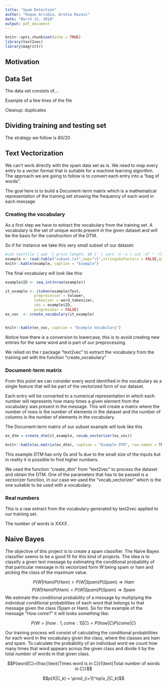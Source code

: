```yaml
---
title: "Spam Detection"
author: "Roque Arcudia, Arshia Razavi"
date: "March 22, 2018"
output: pdf_document
---
```


```r
knitr::opts_chunk$set(echo = TRUE)
library(text2vec)
library(magrittr)
```


## Motivation

## Data Set

The data set consists of….

Example of a few lines of the file

Cleanup: duplicates

## Dividing training and testing set

The strategy we follow is 80/20

## Text Vectorization

We can’t work directly with the spam data set as is. We need to map every entry to a vector format that is suitable for a machine learning algorithm. The approach we are going to follow is to convert each entry into a "bag of words".

The goal here is to build a Document-term matrix which is a mathematical representation of the training set showing the frequency of each word in each message

### Creating the vocabulary

As a first step we have to extract the vocabulary from the training set. A vocabulary is the set of unique words present in the given dataset and will be the basis for the construction of the DTM.

So if for instance we take this very small subset of our dataset:


```r
#cat testfile | awk '{ print length, $0 }' | sort -n -s | cut -d" " -f2-
example <- read.table("subset.txt",sep="\t",stringsAsFactors = FALSE,quote="",col.names=c("Class","Text"))
knitr::kable(example, caption = "Example")
```

The final vocabulary will look like this:

```r
example$ID <- seq.int(nrow(example))

it_example <- itoken(example$Text, 
             preprocessor = tolower, 
             tokenizer = word_tokenizer, 
             ids = example$ID, 
             progressbar = FALSE)
ex_voc  <- create_vocabulary(it_example)


knitr::kable(ex_voc, caption = "Example Vocabulary")
```

Notice how there is a conversion to lowercase, this is to avoid creating new entries for the same word and is part of our preprocessing. 

We relied on the r package “text2vec” to extract the vocabulary from the training set with the function “create_vocabulary”

### Document-term matrix 

From this point we can consider every word identified in the vocabulary as a single feature that will be part of the vectorized form of our dataset.

Each entry will be converted to a numerical representation in which each number will represents how many times a given element from the vocabulary was present in the message. This will create a matrix where the number of rows is the number of elements in the dataset and the number of columns is the number of elements in the vocabulary.

The Document-term matrix of our subset example will look like this

```r

ex_dtm = create_dtm(it_example, vocab_vectorizer(ex_voc))

knitr::kable(as.matrix(ex_dtm), caption = "Example DTM", row.names = TRUE)

```

This example DTM has only 0s and 1s due to the small size of the inputs but in reality it is possible to find higher numbers.


We used the function “create_dtm” from “text2vec” to process the dataset and obtain the DTM. One of the parameters that has to be passed is a vectorizer function, in our case we used the “vocab_vectorizer” which is the one suitable to be used with a vocabulary.

### Real numbers

This is a raw extract from the vocabulary generated by text2vec applied to our training set.

The number of words is XXXX .

## Naive Bayes

The objective of this project is to create a spam classifier. The Naive Bayes classifier seems to be a good fit for this kind of projects. The idea is to classify a given text message by estimating the conditional probability of that particular message in its vectorized form $W$ being spam or ham and picking the class of the maximum value.


$$P(W|Ham)P(Ham) > P(W|Spam)P(Spam) \Rightarrow Ham$$
$$P(W|Ham)P(Ham) < P(W|Spam)P(Spam) \Rightarrow Spam$$
We estimate the conditional probability of a message by multiplying the individual conditional probabilities of each word that belongs to that message given the class (Spam or Ham). So for the example of the message “How come?” it will looks something like:

$$P(W=[how:1,come:1]|C)=P(how|C)P(come|C)$$

Our training process will consist of calculating the conditional probabilities for each word in the vocabulary given the class, where the classes are ham and spam. To calculate the probability of an individual word we count how many times that word appears across the given class and divide it by the total number of words in that given class.

$$P(word|C)=\frac{\text{Times word is in C}}{\text{Total number of words in C}}$$



$$p(X|C_k) = \prod_{i=1}^np(x_i|C_k)$$
